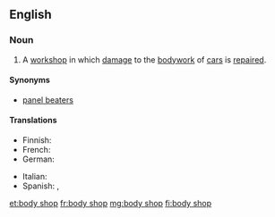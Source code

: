 ==English==

===Noun===
{{en-noun}}

# {{lb|en|US}} A [[workshop]] in which [[damage]] to the [[bodywork]] of [[car]]s is [[repair]]ed.

====Synonyms====
* [[panel beaters]]

====Translations====
{{trans-top|body shop}}
* Finnish: {{t|fi|peltikorjaamo}}
* French: {{t+|fr|carrosserie|f}}
* German: {{t-needed|de}}
{{trans-mid}}
* Italian: {{t+|it|carrozzeria|f}}
* Spanish: {{t|es|chapista|f}}, {{t|es|latonería|f}}
{{trans-bottom}}

[[et:body shop]]
[[fr:body shop]]
[[mg:body shop]]
[[fi:body shop]]